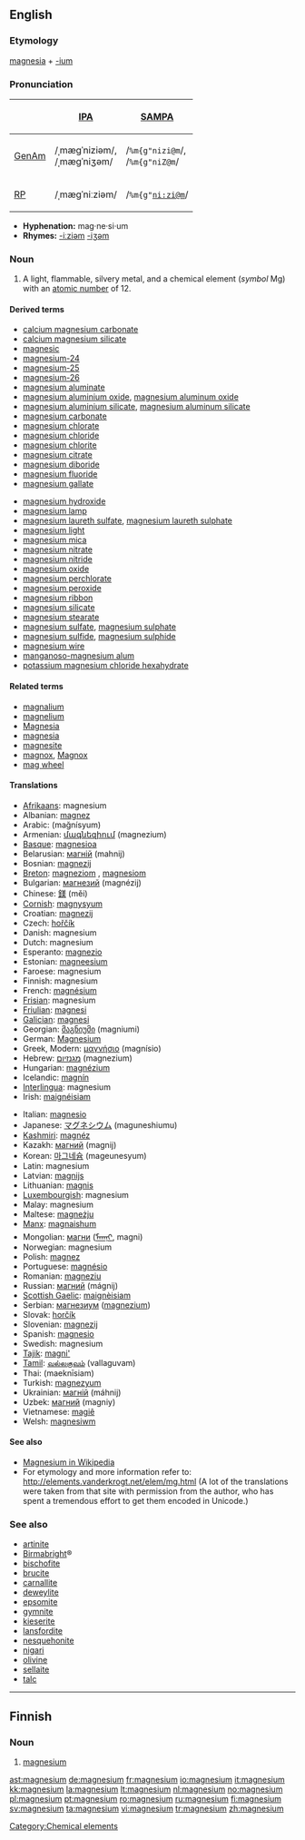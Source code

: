 {{see|Magnesium}}
==English==
{{elements|Mg|sodium|Na|aluminium|Al}}

===Etymology===
[[magnesia]] + [[-ium]]

===Pronunciation===
{| border=1 cellpadding=5
! !! [[w:International Phonetic Alphabet|IPA]] !! [[w:SAMPA|SAMPA]]
|-
! [[GenAm]]
| /ˌmæɡˈniziəm/, <br> /ˌmæɡˈniʒəm/ || /<tt>%m{g"nizi@m</tt>/, <br> /<tt>%m{g"niZ@m</tt>/
|-
! [[RP]]
| /ˌmæɡˈniːziəm/ || /<tt>%m{g"ni:zi@m</tt>/
|}

* '''Hyphenation:''' mag·ne·si·um
* '''Rhymes:''' [[Rhymes:English:-iːziəm|-iːziəm]] [[Rhymes:English:-iʒəm|-iʒəm]]

===Noun===
{{en-noun|-}}
{{wikipedia}}

# A light, flammable, silvery metal, and a chemical element (''symbol'' Mg) with an [[atomic number]] of 12.

====Derived terms====
{{top2}}
* [[calcium magnesium carbonate]]
* [[calcium magnesium silicate]]
* [[magnesic]]
* [[magnesium-24]]
* [[magnesium-25]]
* [[magnesium-26]]
* [[magnesium aluminate]]
* [[magnesium aluminium oxide]], [[magnesium aluminum oxide]]
* [[magnesium aluminium silicate]], [[magnesium aluminum silicate]]
* [[magnesium carbonate]]
* [[magnesium chlorate]]
* [[magnesium chloride]]
* [[magnesium chlorite]]
* [[magnesium citrate]]
* [[magnesium diboride]]
* [[magnesium fluoride]]
* [[magnesium gallate]]
{{mid2}}
* [[magnesium hydroxide]]
* [[magnesium lamp]]
* [[magnesium laureth sulfate]], [[magnesium laureth sulphate]]
* [[magnesium light]]
* [[magnesium mica]]
* [[magnesium nitrate]]
* [[magnesium nitride]]
* [[magnesium oxide]]
* [[magnesium perchlorate]]
* [[magnesium peroxide]]
* [[magnesium ribbon]]
* [[magnesium silicate]]
* [[magnesium stearate]]
* [[magnesium sulfate]], [[magnesium sulphate]]
* [[magnesium sulfide]], [[magnesium sulphide]]
* [[magnesium wire]]
* [[manganoso-magnesium alum]]
* [[potassium magnesium chloride hexahydrate]]
{{bottom}}

====Related terms====
* [[magnalium]]
* [[magnelium]]
* [[Magnesia]]
* [[magnesia]]<!--"milk of magnesia" is on this page-->
* [[magnesite]]
* [[magnox]], [[Magnox]]
* [[mag wheel]]

====Translations====
{{top}}
* [[Afrikaans]]: magnesium
* Albanian: [[magnez]]
* Arabic: {{Arab|[[مغنيسيوم]]}} (mağnísyum) {{m}}
* Armenian: [[մագնեզիում]] (magnezium)
* [[Basque]]: [[magnesioa]]
* Belarusian: [[магній]] (mahnij) {{m}}
* Bosnian: [[magnezij]]
* [[Breton]]: [[magneziom]] {{m}}, [[magnesiom]]
* Bulgarian: [[магнезий]] (magnézij) {{m}}
* Chinese: [[鎂]] (měi)
* [[Cornish]]: [[magnysyum]]
* Croatian: [[magnezij]]
* Czech: [[hořčík]]
* Danish: magnesium
* Dutch: magnesium {{n}}
* Esperanto: [[magnezio]]
* Estonian: [[magneesium]]
* Faroese: magnesium
* Finnish: magnesium
* French: [[magnésium]] {{m}}
* [[Frisian]]: magnesium
* [[Friulian]]: [[magnesi]]
* [[Galician]]: [[magnesi]]
* Georgian: [[მაგნიუმი]] (magniumi)
* German: [[Magnesium]] {{n}}
* Greek, Modern: [[μαγνήσιο]] (magnísio) {{n}}
* Hebrew: [[מגנזיום]] (magnezium)
* Hungarian: [[magnézium]]
* Icelandic: [[magnín]]
* [[Interlingua]]: magnesium
* Irish: [[maignéisiam]]
{{mid}}
* Italian: [[magnesio]] {{m}}
* Japanese: [[マグネシウム]] (maguneshiumu)
* [[Kashmiri]]: [[magnéz]]
* Kazakh: [[магний]] (magnij)
* Korean: [[마그네슘]] (mageunesyum)
* Latin: magnesium
* Latvian: [[magnijs]]
* Lithuanian: [[magnis]]
* [[Luxembourgish]]: magnesium
* Malay: magnesium
* Maltese: [[magneżju]]
* [[Manx]]: [[magnaishum]]
* Mongolian: [[магни]] ([[ᠮᠠᠭᠨᠢ]], magni)
* Norwegian: magnesium
* Polish: [[magnez]] {{m}}
* Portuguese: [[magnésio]] {{m}}
* Romanian: [[magneziu]] {{n}}
* Russian: [[магний]] (mágnij) {{m}}
* [[Scottish Gaelic]]: [[maignèisiam]]
* Serbian: [[магнезиум]] ([[magnezium]])
* Slovak: [[horčík]] {{m}}
* Slovenian: [[magnezij]]
* Spanish: [[magnesio]] {{m}}
* Swedish: magnesium
* [[Tajik]]: [[magni']]
* [[Tamil]]: [[வல்லகுவம்]] (vallaguvam)
* Thai: {{Thai|[[แมกนีเซียม]]}} (maeknīsiam)
* Turkish: [[magnezyum]]
* Ukrainian: [[магній]] (máhnij) {{m}}
* Uzbek: [[магний]] (magniy)
* Vietnamese: [[magiê]]
* Welsh: [[magnesiwm]]
{{bottom}}

====See also====
* [[w:Magnesium|Magnesium in Wikipedia]]
* For etymology and more information refer to: http://elements.vanderkrogt.net/elem/mg.html  (A lot of the translations were taken from that site with permission from the author, who has spent a tremendous effort to get them encoded in Unicode.)

===See also===
* [[artinite]]
* [[Birmabright]]&reg;
* [[bischofite]]
* [[brucite]]
* [[carnallite]]
* [[deweylite]]
* [[epsomite]]
* [[gymnite]]
* [[kieserite]]
* [[lansfordite]]
* [[nesquehonite]]
* [[nigari]]
* [[olivine]]
* [[sellaite]]
* [[talc]]

[[Category:Chemical elements]]

----

==Finnish==
{{wikipedia|lang=fi}}

===Noun===
{{fi-noun}}

# {{element|lang=fi}} [[#English|magnesium]]

[[ast:magnesium]]
[[de:magnesium]]
[[fr:magnesium]]
[[io:magnesium]]
[[it:magnesium]]
[[kk:magnesium]]
[[la:magnesium]]
[[lt:magnesium]]
[[nl:magnesium]]
[[no:magnesium]]
[[pl:magnesium]]
[[pt:magnesium]]
[[ro:magnesium]]
[[ru:magnesium]]
[[fi:magnesium]]
[[sv:magnesium]]
[[ta:magnesium]]
[[vi:magnesium]]
[[tr:magnesium]]
[[zh:magnesium]]